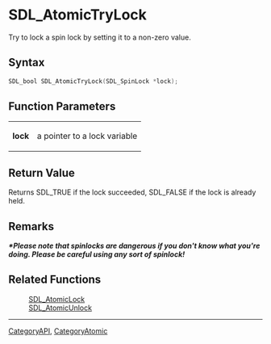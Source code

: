 = SDL_AtomicTryLock =

Try to lock a spin lock by setting it to a non-zero value.

== Syntax ==

<syntaxhighlight lang='c'>
SDL_bool SDL_AtomicTryLock(SDL_SpinLock *lock);
</syntaxhighlight>

== Function Parameters ==

{|
|'''lock'''
|a pointer to a lock variable
|}

== Return Value ==

Returns SDL_TRUE if the lock succeeded, SDL_FALSE if the lock is already
held.



== Remarks ==

'''''*Please note that spinlocks are dangerous if you don't know what
you're doing. Please be careful using any sort of spinlock!'''''

== Related Functions ==

:[[SDL_AtomicLock]]
:[[SDL_AtomicUnlock]]

----
[[CategoryAPI]], [[CategoryAtomic]]


